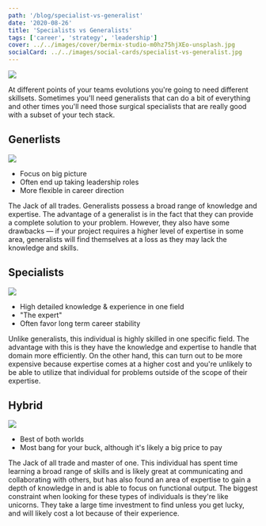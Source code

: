 ```yaml
---
path: '/blog/specialist-vs-generalist'
date: '2020-08-26'
title: 'Specialists vs Generalists'
tags: ['career', 'strategy', 'leadership']
cover: ../../images/cover/bermix-studio-m0hz75hjXEo-unsplash.jpg
socialCard: ../../images/social-cards/specialist-vs-generalist.jpg
---
```



<img src={VennImg} className="m-auto w-2/3" />

At different points of your teams evolutions you're going to need different skillsets. Sometimes you'll need generalists that can do a bit of everything and other times you'll need those surgical specialists that are really good with a subset of your tech stack.

## Generlists

<img src={GeneralistImg} className="m-auto" />

* Focus on big picture
* Often end up taking leadership roles
* More flexible in career direction

The Jack of all trades. Generalists possess a broad range of knowledge and expertise. The advantage of a generalist is in the fact that they can provide a complete solution to your problem. However, they also have some drawbacks — if your project requires a higher level of expertise in some area, generalists will find themselves at a loss as they may lack the knowledge and skills.

## Specialists

<img src={SpecialistImg} className="m-auto" />

* High detailed knowledge & experience in one field
* "The expert"
* Often favor long term career stability

Unlike generalists, this individual is highly skilled in one specific field. The advantage with this is they have the knowledge and expertise to handle that domain more efficiently. On the other hand, this can turn out to be more expensive because expertise comes at a higher cost and you're unlikely to be able to utilize that individual for problems outside of the scope of their expertise.

## Hybrid

<img src={HybridImg} className="m-auto" />

* Best of both worlds
* Most bang for your buck, although it's likely a big price to pay

The Jack of all trade and master of one. This individual has spent time learning a broad range of skills and is likely great at communicating and collaborating with others, but has also found an area of expertise to gain a depth of knowledge in and is able to focus on functional output. The biggest constraint when looking for these types of individuals is they're like unicorns. They take a large time investment to find unless you get lucky, and will likely cost a lot because of their experience.